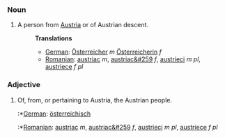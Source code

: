 ===Noun===
#A person from [[Austria]] or of Austrian descent.
#:'''Translations'''
#:*[[German]]: [[Österreicher]] ''m'' [[Österreicherin]] ''f''
#:*[[Romanian]]: [[austriac]] ''m'', [[austriac&#259]] ''f'', [[austrieci]] ''m pl'', [[austriece]] ''f pl''
===Adjective===
#Of, from, or pertaining to Austria, the Austrian people.
#:*[[German]]: [[österreichisch]]
#:*[[Romanian]]: [[austriac]] ''m'', [[austriac&#259]] ''f'', [[austrieci]] ''m pl'', [[austriece]] ''f pl''